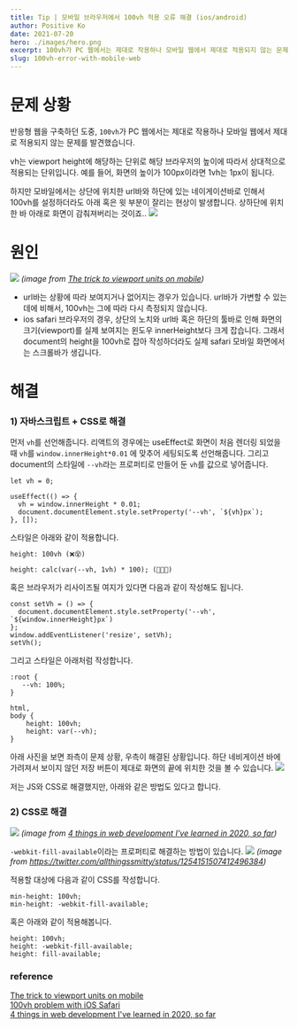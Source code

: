 ```yaml
---
title: Tip | 모바일 브라우저에서 100vh 적용 오류 해결 (ios/android)
author: Positive Ko
date: 2021-07-20
hero: ./images/hero.png
excerpt: 100vh가 PC 웹에서는 제대로 작용하나 모바일 웹에서 제대로 적용되지 않는 문제를 JavaScript과 CSS로 해결해봅니다.
slug: 100vh-error-with-mobile-web
---
```


# 문제 상황
반응형 웹을 구축하던 도중, `100vh`가 PC 웹에서는 제대로 작용하나 모바일 웹에서 제대로 적용되지 않는 문제를 발견했습니다.

vh는 viewport height에 해당하는 단위로 해당 브라우저의 높이에 따라서 상대적으로 적용되는 단위입니다.
예를 들어, 화면의 높이가 100px이라면 1vh는 1px이 됩니다.

하지만 모바일에서는 상단에 위치한 url바와 하단에 있는 네이게이션바로 인해서 100vh를 설정하더라도 아래 혹은 윗 부분이 잘리는 현상이 발생합니다.
상하단에 위치한 바 아래로 화면이 감춰져버리는 것이죠..
![](https://images.velog.io/images/edie_ko/post/7e7e7dcc-61d2-43a8-997f-70b4133ee666/image.png)

# 원인
![](https://images.velog.io/images/edie_ko/post/e44ac5cd-8d7a-4320-ae8f-64e86883e39b/image.png) _(image from [The trick to viewport units on mobile](https://css-tricks.com/the-trick-to-viewport-units-on-mobile/))_
- url바는 상황에 따라 보여지거나 없어지는 경우가 있습니다. url바가 가변할 수 있는 데에 비해서, 100vh는 그에 따라 다시 측정되지 않습니다.
- ios safari 브라우저의 경우, 상단의 노치와 url바 혹은 하단의 툴바로 인해 화면의 크기(viewport)를 실제 보여지는 윈도우 innerHeight보다 크게 잡습니다. 그래서 document의 height을 100vh로 잡아 작성하더라도 실제 safari 모바일 화면에서는 스크롤바가 생깁니다.

# 해결

### 1) 자바스크립트 + CSS로 해결

먼저 `vh`를 선언해줍니다. 
리액트의 경우에는 useEffect로 화면이 처음 렌더링 되었을 때 `vh`를 `window.innerHeight*0.01` 에 맞추어 세팅되도록 선언해줍니다. 그리고 document의 스타일에 `--vh`라는 프로퍼티로 만들어 둔 `vh`를 값으로 넣어줍니다.
```
let vh = 0;

useEffect(() => {
  vh = window.innerHeight * 0.01;
  document.documentElement.style.setProperty('--vh', `${vh}px`);
}, []);
```


스타일은 아래와 같이 적용합니다.
```
height: 100vh (❌😵)

height: calc(var(--vh, 1vh) * 100); (👌🏻✨)
```

혹은 브라우저가 리사이즈될 여지가 있다면 다음과 같이 작성해도 됩니다.
```
const setVh = () => {
  document.documentElement.style.setProperty('--vh', `${window.innerHeight}px`)
};
window.addEventListener('resize', setVh);
setVh();
```
그리고 스타일은 아래처럼 작성합니다.
```
:root {
   --vh: 100%;
}

html,
body {
    height: 100vh;
    height: var(--vh);
}
```

아래 사진을 보면 좌측이 문제 상황, 우측이 해결된 상황입니다.
하단 네비게이션 바에 가려져서 보이지 않던 저장 버튼이 제대로 화면의 끝에 위치한 것을 볼 수 있습니다.
![](https://images.velog.io/images/edie_ko/post/2dc96f15-fd46-44eb-9e42-8da74b55cb83/image.png)

저는 JS와 CSS로 해결했지만, 아래와 같은 방법도 있다고 합니다.


### 2) CSS로 해결
![](https://images.velog.io/images/edie_ko/post/49cecaa6-9e1f-4a50-bd81-26bdf29d2017/image.png) _(image from [4 things in web development I've learned in 2020, so far](https://dev.to/cydstumpel/4-things-in-web-development-i-ve-learned-in-2020-so-far-3cg))_

`-webkit-fill-available`이라는 프로퍼티로 해결하는 방법이 있습니다. 
![](https://images.velog.io/images/edie_ko/post/343edc57-df5d-4136-b66c-7ada601836e1/image.png) _(image from https://twitter.com/allthingssmitty/status/1254151507412496384)_

적용할 대상에 다음과 같이 CSS를 작성합니다.
```
min-height: 100vh;
min-height: -webkit-fill-available; 
```

혹은 아래와 같이 적용해봅니다.
```
height: 100vh;
height: -webkit-fill-available;
height: fill-available;
```


### reference
[The trick to viewport units on mobile](https://css-tricks.com/the-trick-to-viewport-units-on-mobile/) <br />
[100vh problem with iOS Safari](https://medium.com/quick-code/100vh-problem-with-ios-safari-92ab23c852a8)<br />
[4 things in web development I've learned in 2020, so far](https://dev.to/cydstumpel/4-things-in-web-development-i-ve-learned-in-2020-so-far-3cg)